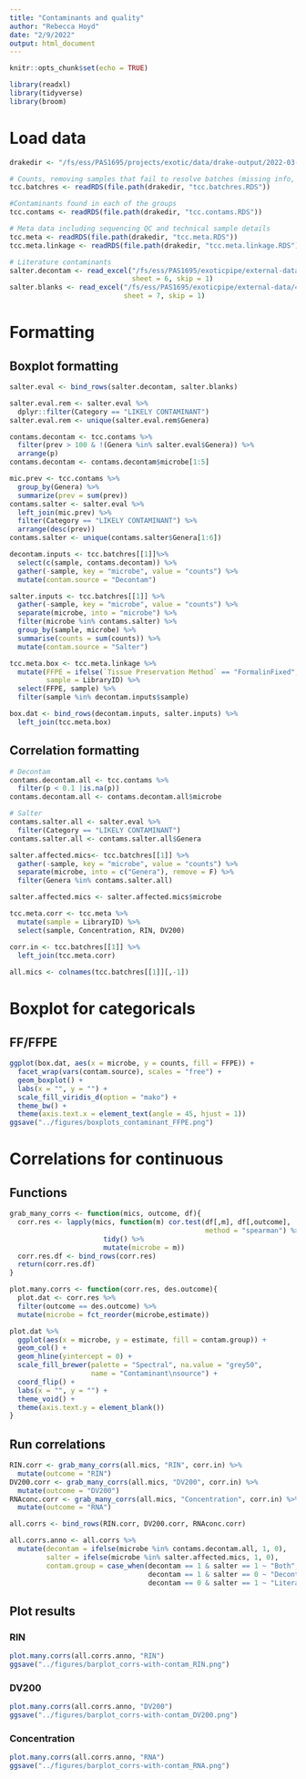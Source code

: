 ```yaml
---
title: "Contaminants and quality"
author: "Rebecca Hoyd"
date: "2/9/2022"
output: html_document
---
```


```r
knitr::opts_chunk$set(echo = TRUE)

library(readxl)
library(tidyverse)
library(broom)
```

# Load data

```r
drakedir <- "/fs/ess/PAS1695/projects/exotic/data/drake-output/2022-03-08/"

# Counts, removing samples that fail to resolve batches (missing info, etc.)
tcc.batchres <- readRDS(file.path(drakedir, "tcc.batchres.RDS"))

#Contaminants found in each of the groups
tcc.contams <- readRDS(file.path(drakedir, "tcc.contams.RDS"))

# Meta data including sequencing QC and technical sample details
tcc.meta <- readRDS(file.path(drakedir, "tcc.meta.RDS"))
tcc.meta.linkage <- readRDS(file.path(drakedir, "tcc.meta.linkage.RDS"))

# Literature contaminants
salter.decontam <- read_excel("/fs/ess/PAS1695/exoticpipe/external-data/41586_2020_2095_MOESM2_ESM.xlsx",
                              sheet = 6, skip = 1)
salter.blanks <- read_excel("/fs/ess/PAS1695/exoticpipe/external-data/41586_2020_2095_MOESM2_ESM.xlsx", 
                            sheet = 7, skip = 1)
```

# Formatting

## Boxplot formatting

```r
salter.eval <- bind_rows(salter.decontam, salter.blanks)

salter.eval.rem <- salter.eval %>%
  dplyr::filter(Category == "LIKELY CONTAMINANT")
salter.eval.rem <- unique(salter.eval.rem$Genera) 

```

```r
contams.decontam <- tcc.contams %>%
  filter(prev > 100 & !(Genera %in% salter.eval$Genera)) %>%
  arrange(p)
contams.decontam <- contams.decontam$microbe[1:5]

mic.prev <- tcc.contams %>%
  group_by(Genera) %>%
  summarize(prev = sum(prev))
contams.salter <- salter.eval %>%
  left_join(mic.prev) %>%
  filter(Category == "LIKELY CONTAMINANT") %>%
  arrange(desc(prev))
contams.salter <- unique(contams.salter$Genera[1:6])
```

```r
decontam.inputs <- tcc.batchres[[1]]%>%
  select(c(sample, contams.decontam)) %>%
  gather(-sample, key = "microbe", value = "counts") %>%
  mutate(contam.source = "Decontam")

salter.inputs <- tcc.batchres[[1]] %>%
  gather(-sample, key = "microbe", value = "counts") %>%
  separate(microbe, into = "microbe") %>%
  filter(microbe %in% contams.salter) %>%
  group_by(sample, microbe) %>%
  summarise(counts = sum(counts)) %>%
  mutate(contam.source = "Salter")
```

```r
tcc.meta.box <- tcc.meta.linkage %>%
  mutate(FFPE = ifelse(`Tissue Preservation Method` == "FormalinFixed", "Yes", "No"),
         sample = LibraryID) %>%
  select(FFPE, sample) %>%
  filter(sample %in% decontam.inputs$sample)

```

```r
box.dat <- bind_rows(decontam.inputs, salter.inputs) %>%
  left_join(tcc.meta.box)
```

## Correlation formatting

```r
# Decontam
contams.decontam.all <- tcc.contams %>%
  filter(p < 0.1 |is.na(p))
contams.decontam.all <- contams.decontam.all$microbe

# Salter
contams.salter.all <- salter.eval %>%
  filter(Category == "LIKELY CONTAMINANT")
contams.salter.all <- contams.salter.all$Genera

salter.affected.mics<- tcc.batchres[[1]] %>%
  gather(-sample, key = "microbe", value = "counts") %>%
  separate(microbe, into = c("Genera"), remove = F) %>%
  filter(Genera %in% contams.salter.all) 

salter.affected.mics <- salter.affected.mics$microbe
```

```r
tcc.meta.corr <- tcc.meta %>%
  mutate(sample = LibraryID) %>%
  select(sample, Concentration, RIN, DV200) 

corr.in <- tcc.batchres[[1]] %>%
  left_join(tcc.meta.corr)
  
all.mics <- colnames(tcc.batchres[[1]][,-1])
```


# Boxplot for categoricals

## FF/FFPE

```r
ggplot(box.dat, aes(x = microbe, y = counts, fill = FFPE)) +
  facet_wrap(vars(contam.source), scales = "free") +
  geom_boxplot() +
  labs(x = "", y = "") +
  scale_fill_viridis_d(option = "mako") +
  theme_bw() +
  theme(axis.text.x = element_text(angle = 45, hjust = 1))
ggsave("../figures/boxplots_contaminant_FFPE.png")
```

# Correlations for continuous

## Functions

```r
grab_many_corrs <- function(mics, outcome, df){
  corr.res <- lapply(mics, function(m) cor.test(df[,m], df[,outcome], 
                                                method = "spearman") %>%
                       tidy() %>%
                       mutate(microbe = m)) 
  corr.res.df <- bind_rows(corr.res)
  return(corr.res.df)
}

plot.many.corrs <- function(corr.res, des.outcome){
  plot.dat <- corr.res %>%
  filter(outcome == des.outcome) %>%
  mutate(microbe = fct_reorder(microbe,estimate))

plot.dat %>%
  ggplot(aes(x = microbe, y = estimate, fill = contam.group)) +
  geom_col() +
  geom_hline(yintercept = 0) +
  scale_fill_brewer(palette = "Spectral", na.value = "grey50",
                    name = "Contaminant\nsource") +
  coord_flip() +
  labs(x = "", y = "") +
  theme_void() +
  theme(axis.text.y = element_blank())
}
```

## Run correlations

```r
RIN.corr <- grab_many_corrs(all.mics, "RIN", corr.in) %>%
  mutate(outcome = "RIN")
DV200.corr <- grab_many_corrs(all.mics, "DV200", corr.in) %>%
  mutate(outcome = "DV200")
RNAconc.corr <- grab_many_corrs(all.mics, "Concentration", corr.in) %>%
  mutate(outcome = "RNA")

all.corrs <- bind_rows(RIN.corr, DV200.corr, RNAconc.corr)
```

```r
all.corrs.anno <- all.corrs %>%
  mutate(decontam = ifelse(microbe %in% contams.decontam.all, 1, 0),
         salter = ifelse(microbe %in% salter.affected.mics, 1, 0),
         contam.group = case_when(decontam == 1 & salter == 1 ~ "Both",
                                  decontam == 1 & salter == 0 ~ "Decontam",
                                  decontam == 0 & salter == 1 ~ "Literature"))
```

## Plot results

### RIN
```r
plot.many.corrs(all.corrs.anno, "RIN")
ggsave("../figures/barplot_corrs-with-contam_RIN.png")
```

### DV200
```r
plot.many.corrs(all.corrs.anno, "DV200")
ggsave("../figures/barplot_corrs-with-contam_DV200.png")
```
### Concentration

```r
plot.many.corrs(all.corrs.anno, "RNA")
ggsave("../figures/barplot_corrs-with-contam_RNA.png")
```
